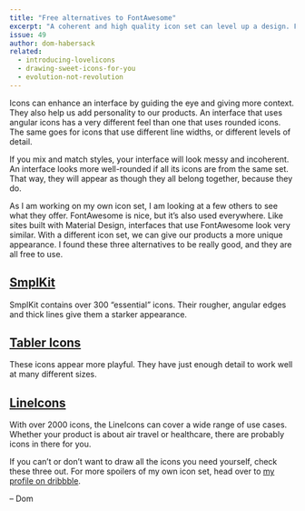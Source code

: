 ```yaml
---
title: "Free alternatives to FontAwesome"
excerpt: "A coherent and high quality icon set can level up a design. FontAwesome is good, but there are alternatives."
issue: 49
author: dom-habersack
related:
  - introducing-lovelicons
  - drawing-sweet-icons-for-you
  - evolution-not-revolution
---
```

Icons can enhance an interface by guiding the eye and giving more context. They also help us add personality to our products. An interface that uses angular icons has a very different feel than one that uses rounded icons. The same goes for icons that use different line widths, or different levels of detail.

If you mix and match styles, your interface will look messy and incoherent. An interface looks more well-rounded if all its icons are from the same set. That way, they will appear as though they all belong together, because they do.

As I am working on my own icon set, I am looking at a few others to see what they offer. FontAwesome is nice, but it’s also used everywhere. Like sites built with Material Design, interfaces that use FontAwesome look very similar. With a different icon set, we can give our products a more unique appearance. I found these three alternatives to be really good, and they are all free to use.


## [SmplKit](https://www.smplkit.com)

SmplKit contains over 300 “essential” icons. Their rougher, angular edges and thick lines give them a starker appearance.

## [Tabler Icons](https://tablericons.com)

These icons appear more playful. They have just enough detail to work well at many different sizes.

## [LineIcons](https://lineicons.com/icons/)

With over 2000 icons, the LineIcons can cover a wide range of use cases. Whether your product is about air travel or healthcare, there are probably icons in there for you.


If you can’t or don’t want to draw all the icons you need yourself, check these three out. For more spoilers of my own icon set, head over to [my profile on dribbble](https://dribbble.com/domhabersack).

– Dom
